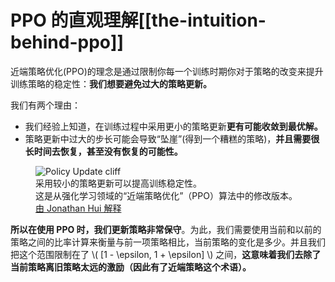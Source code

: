 # PPO 的直观理解[[the-intuition-behind-ppo]]

近端策略优化(PPO)的理念是通过限制你每一个训练时期你对于策略的改变来提升训练策略的稳定性：**我们想要避免过大的策略更新。**

我们有两个理由：
- 我们经验上知道，在训练过程中采用更小的策略更新**更有可能收敛到最优解。**
- 策略更新中过大的步长可能会导致“坠崖”(得到一个糟糕的策略)，**并且需要很长时间去恢复，甚至没有恢复的可能性。**

<figure class="image table text-center m-0 w-full">
  <img class="center" src="https://huggingface.co/datasets/huggingface-deep-rl-course/course-images/resolve/main/en/unit9/cliff.jpg" alt="Policy Update cliff"/>
  <figcaption>采用较小的策略更新可以提高训练稳定性。</figcaption>
  <figcaption>这是从强化学习领域的“近端策略优化”（PPO）算法中的修改版本。<a href="https://jonathan-hui.medium.com/rl-proximal-policy-optimization-ppo-explained-77f014ec3f12">由 Jonathan Hui 解释</a></figcaption>
</figure>

**所以在使用 PPO 时，我们更新策略非常保守**。为此，我们需要使用当前和以前的策略之间的比率计算来衡量与前一项策略相比，当前策略的变化是多少。并且我们把这个范围限制在了 \\( [1 - \epsilon, 1 + \epsilon] \\) 之间，**这意味着我们去除了当前策略离旧策略太远的激励（因此有了近端策略这个术语）。**